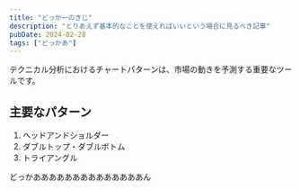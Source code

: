 ```yaml
---
title: "どっかーのきじ"
description: "とりあえず基本的なことを使えればいいという場合に見るべき記事"
pubDate: 2024-02-28
tags: ["どっかあ"]
---
```


テクニカル分析におけるチャートパターンは、市場の動きを予測する重要なツールです。

## 主要なパターン

1. ヘッドアンドショルダー
2. ダブルトップ・ダブルボトム
3. トライアングル

どっかああああああああああああああん